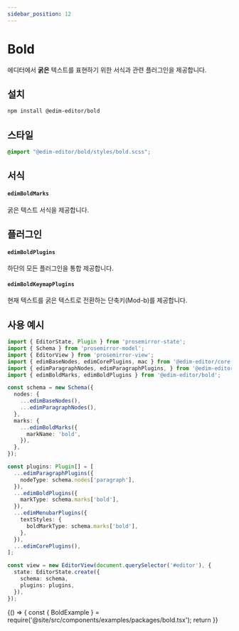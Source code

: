 ```yaml
---
sidebar_position: 12
---
```



# Bold

에디터에서 **굵은** 텍스트를 표현하기 위한 서식과 관련 플러그인을 제공합니다.

## 설치

```bash
npm install @edim-editor/bold
```

## 스타일

```css title="src/index.scss"
@import "@edim-editor/bold/styles/bold.scss";
```

## 서식

#### `edimBoldMarks`

굵은 텍스트 서식을 제공합니다.

## 플러그인

#### `edimBoldPlugins`

하단의 모든 플러그인을 통합 제공합니다.

#### `edimBoldKeymapPlugins`

현재 텍스트를 굵은 텍스트로 전환하는 단축키(Mod-b)를 제공합니다.

## 사용 예시

```typescript title="src/index.ts"
import { EditorState, Plugin } from 'prosemirror-state';
import { Schema } from 'prosemirror-model';
import { EditorView } from 'prosemirror-view';
import { edimBaseNodes, edimCorePlugins, mac } from '@edim-editor/core';
import { edimParagraphNodes, edimParagraphPlugins, } from '@edim-editor/paragraph';
import { edimBoldMarks, edimBoldPlugins } from '@edim-editor/bold';

const schema = new Schema({
  nodes: {
    ...edimBaseNodes(),
    ...edimParagraphNodes(),
  },
  marks: {
    ...edimBoldMarks({
      markName: 'bold',
    }),
  },
});

const plugins: Plugin[] = [
  ...edimParagraphPlugins({
    nodeType: schema.nodes['paragraph'],
  }),
  ...edimBoldPlugins({
    markType: schema.marks['bold'],
  }),
  ...edimMenubarPlugins({
    textStyles: {
      boldMarkType: schema.marks['bold'],
    },
  }),
  ...edimCorePlugins(),
];

const view = new EditorView(document.querySelector('#editor'), {
  state: EditorState.create({
    schema: schema,
    plugins: plugins,
  }),
});
```

<BrowserOnly>
  {() => {
    const { BoldExample } = require('@site/src/components/examples/packages/bold.tsx');
    return <BoldExample />
  }}
</BrowserOnly>

